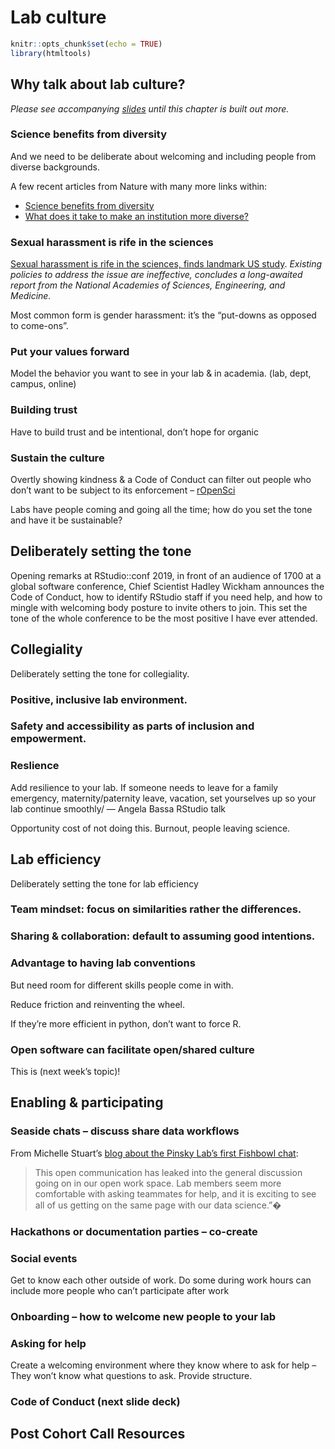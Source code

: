 # Lab culture {#lab-culture} 

```r
knitr::opts_chunk$set(echo = TRUE)
library(htmltools)
```

## Why talk about lab culture?

*Please see accompanying [slides](https://docs.google.com/presentation/d/1QlzV7wjP20GoLwpwUmEfBb_y4AuZnJgU_foI564FhXo/edit?usp=sharing) until this chapter is built out more.*

### Science benefits from diversity

And we need to be deliberate about welcoming and including people from diverse backgrounds.  

A few recent articles from Nature with many more links within: 

- [Science benefits from diversity](https://www.nature.com/articles/d41586-018-05326-3)
- [What does it take to make an institution more diverse?](https://www.nature.com/articles/d41586-018-05317-4)

### Sexual harassment is rife in the sciences 

[Sexual harassment is rife in the sciences, finds landmark US study](https://www.nature.com/articles/d41586-018-05404-6). *Existing policies to address the issue are ineffective, concludes a long-awaited report from the National Academies of Sciences, Engineering, and Medicine.*

Most common form is gender harassment: it's the “put-downs as opposed to come-ons”.

### Put your values forward

Model the behavior you want to see in your lab & in academia. (lab, dept, campus, online)

### Building trust 

Have to build trust and be intentional, don’t hope for organic

### Sustain the culture

Overtly showing kindness & a Code of Conduct can filter out people who don’t want to be subject to its enforcement – [rOpenSci](https://ropensci.org/blog/2016/12/21/commcallv12-review-coc/)

Labs have people coming and going all the time; how do you set the tone and have it be sustainable?


## Deliberately setting the tone 

Opening remarks at RStudio::conf 2019, in front of an audience of 1700 at a global software conference, Chief Scientist Hadley Wickham announces the Code of Conduct, how to identify RStudio staff if you need help, and how to mingle with welcoming body posture to invite others to join. This set the tone of the whole conference to be the most positive I have ever attended.

## Collegiality

Deliberately setting the tone for collegiality.

### Positive, inclusive lab environment.

### Safety and accessibility as parts of inclusion and empowerment.

### Reslience

Add resilience to your lab. If someone needs to leave for a family emergency, maternity/paternity leave, vacation, set yourselves up so your lab continue smoothly/ — Angela Bassa RStudio talk

Opportunity cost of not doing this. Burnout, people leaving science. 

<!--- Panel: hp: in academia there is only one thing, and it's being smart --->

## Lab efficiency 

Deliberately setting the tone for lab efficiency 

### Team mindset: focus on similarities rather the differences. 

### Sharing & collaboration: default to assuming good intentions.

### Advantage to having lab conventions 

But need room for different skills people come in with. 

Reduce friction and reinventing the wheel.

If they’re more efficient in python, don’t want to force R.

### Open software can facilitate open/shared culture 

This is (next week’s topic)!

## Enabling & participating

### Seaside chats – discuss share data workflows

From Michelle Stuart's [blog about the Pinsky Lab's first Fishbowl chat](http://pinsky.marine.rutgers.edu/fishbowl-chat-1/): 

> This open communication has leaked into the general discussion going on  in our open work space. Lab members seem more comfortable with asking  teammates for help, and it is exciting to see all of us getting on the same page with our data science."�

### Hackathons or documentation parties – co-create

### Social events 

Get to know each other outside of work. Do some during work hours can include more people who can't participate after work

### Onboarding – how to welcome new people to your lab

### Asking for help

Create a welcoming environment where they know where to ask for help – They won't know what questions to ask. Provide structure. 

### Code of Conduct (next slide deck)  

## Post Cohort Call Resources

